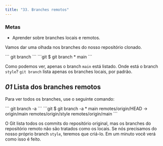 ```yaml
---
title: "33. Branches remotos"
---
```


### Metas

- Aprender sobre branches locais e remotos.

Vamos dar uma olhada nos branches do nosso repositório clonado.

<Run>
```
git branch
```
</Run>

<Output>
```git
$ git branch
* main
```
</Output>

Como podemos ver, apenas o branch `main` está listado. Onde está o branch `style`? `git branch` lista apenas os branches locais, por padrão.

## _01_ Lista dos branches remotos

Para ver todos os branches, use o seguinte comando:

<Run>
```
git branch -a
```
</Run>

<Output>
```git
$ git branch -a
* main
  remotes/origin/HEAD -> origin/main
  remotes/origin/style
  remotes/origin/main
```
</Output>

O Git lista todos os commits do repositório original, mas os branches do repositório remoto não são tratados como os locais. Se nós precisamos do nosso próprio branch `style`, teremos que criá-lo. Em um minuto você verá como isso é feito.
